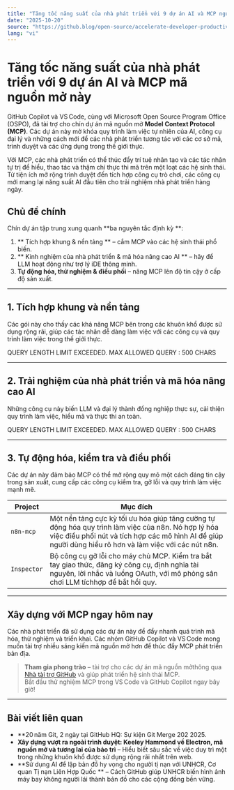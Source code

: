 ```yaml
---
title: "Tăng tốc năng suất của nhà phát triển với 9 dự án AI và MCP nguồn mở này"
date: "2025-10-20"
source: "https://github.blog/open-source/accelerate-developer-productivity-with-these-9-open-source-ai-and-mcp-projects/"
lang: "vi"
---
```


# Tăng tốc năng suất của nhà phát triển với 9 dự án AI và MCP mã nguồn mở này

GitHub Copilot và VS Code, cùng với Microsoft Open Source Program Office (OSPO), đã tài trợ cho chín dự án mã nguồn mở **Model Context Protocol (MCP)**.  Các dự án này mở khóa quy trình làm việc tự nhiên của AI, công cụ đại lý và những cách mới để các nhà phát triển tương tác với các cơ sở mã, trình duyệt và các ứng dụng trong thế giới thực.

Với MCP, các nhà phát triển có thể thúc đẩy trí tuệ nhân tạo và các tác nhân tự trị để hiểu, thao tác và thậm chí thực thi mã trên một loạt các hệ sinh thái.  Từ tiện ích mở rộng trình duyệt đến tích hợp công cụ trò chơi, các công cụ mới mang lại năng suất AI đầu tiên cho trải nghiệm nhà phát triển hàng ngày.

## Chủ đề chính

Chín dự án tập trung xung quanh **ba nguyên tắc định kỳ **:
1. ** Tích hợp khung & nền tảng ** – cắm MCP vào các hệ sinh thái phổ biến.
2. ** Kinh nghiệm của nhà phát triển & mã hóa nâng cao AI ** – hãy để LLM hoạt động như trợ lý iDE thông minh.
3. **Tự động hóa, thử nghiệm & điều phối** – nâng MCP lên độ tin cậy ở cấp độ sản xuất.

---

## 1. Tích hợp khung và nền tảng

Các gói này cho thấy các khả năng MCP bên trong các khuôn khổ được sử dụng rộng rãi, giúp các tác nhân dễ dàng làm việc với các công cụ và quy trình làm việc trong thế giới thực.

QUERY LENGTH LIMIT EXCEEDED. MAX ALLOWED QUERY : 500 CHARS

---

## 2. Trải nghiệm của nhà phát triển và mã hóa nâng cao AI

Những công cụ này biến LLM và đại lý thành đồng nghiệp thực sự, cải thiện quy trình làm việc, hiểu mã và thực thi an toàn.

QUERY LENGTH LIMIT EXCEEDED. MAX ALLOWED QUERY : 500 CHARS

---

## 3. Tự động hóa, kiểm tra và điều phối

Các dự án này đảm bảo MCP có thể mở rộng quy mô một cách đáng tin cậy trong sản xuất, cung cấp các công cụ kiểm tra, gỡ lỗi và quy trình làm việc mạnh mẽ.

| Project | Mục đích |
|--------|--------|
| `n8n-mcp` | Một nền tảng cực kỳ tối ưu hóa giúp tăng cường tự động hóa quy trình làm việc của n8n. Nó hợp lý hóa việc điều phối nút và tích hợp các mô hình AI để giúp người dùng hiểu rõ hơn và làm việc với các nút n8n. |
| `Inspector` | Bộ công cụ gỡ lỗi cho máy chủ MCP. Kiểm tra bắt tay giao thức, đăng ký công cụ, định nghĩa tài nguyên, lời nhắc và luồng OAuth, với mô phỏng sân chơi LLM tíchhợp để bắt hồi quy. |

---

## Xây dựng với MCP ngay hôm nay

Các nhà phát triển đã sử dụng các dự án này để đẩy nhanh quá trình mã hóa, thử nghiệm và triển khai.  Các nhóm GitHub Copilot và VS Code mong muốn tài trợ nhiều sáng kiến mã nguồn mở hơn để thúc đẩy MCP phát triển bản địa.

> **Tham gia phong trào** – tài trợ cho các dự án mã nguồn mởthông qua [Nhà tài trợ GitHub](https://github.com/sponsors/) và giúp phát triển hệ sinh thái MCP.  
> Bắt đầu thử nghiệm MCP trong VS Code và GitHub Copilot ngay bây giờ!

---

## Bài viết liên quan

- **20 năm Git, 2 ngày tại GitHub HQ: Sự kiện Git Merge 202 2025.  
- **Xây dựng vượt ra ngoài trình duyệt: Keeley Hammond về Electron, mã nguồn mở và tương lai của bảo trì** – Hiểu biết sâu sắc về việc duy trì một trong những khuôn khổ được sử dụng rộng rãi nhất trên web.  
- **Sử dụng AI để lập bản đồ hy vọng cho người tị nạn với UNHCR, Cơ quan Tị nạn Liên Hợp Quốc ** – Cách GitHub giúp UNHCR biến hình ảnh máy bay không người lái thành bản đồ cho các cộng đồng bền vững.
